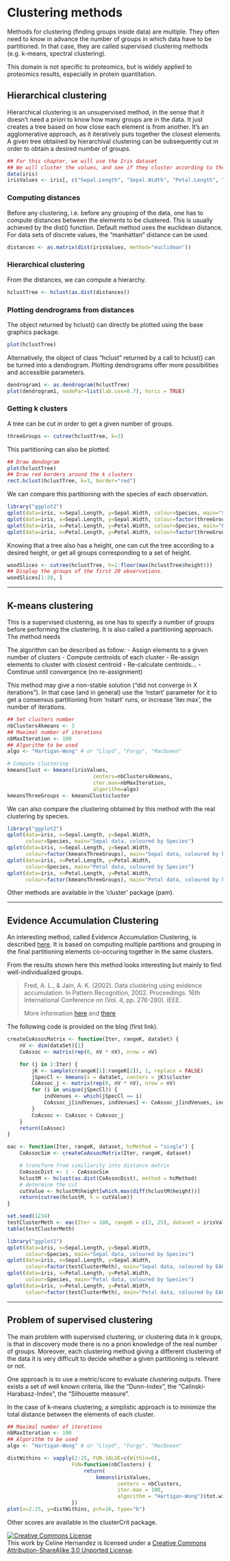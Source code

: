 Clustering methods
========================================================

Methods for clustering (finding groups inside data) are multiple. They often need to know in advance the number of groups in which data have to be partitioned. In that case, they are called supervised clustering methods (e.g. k-means, spectral clustering). 

This domain is not specific to proteomics, but is widely applied to proteomics results, especially in protein quantitation.


Hierarchical clustering
--------------------------------------------------------------------------------

Hierarchical clustering is an unsupervised method, in the sense that it doesn't need a priori to know how many groups are in the data. It just creates a tree based on how close each element is from another. It's an agglomerative approach, as it iteratively puts together the closest elements.
A given tree obtained by hierarchival clustering can be subsequently cut in order to obtain a desired number of groups.


```r
## For this chapter, we will use the Iris dataset
## We will cluster the values, and see if they cluster according to their species
data(iris)
irisValues <- iris[, c("Sepal.Length", "Sepal.Width", "Petal.Length", "Petal.Width")]
```


### Computing distances

Before any clustering, i.e. before any grouping of the data, one has to compute distances between the elements to be clustered. This is usually achieved by the dist() function.
Default method uses the euclidean distance. For data sets of discrete values, the "manhattan" distance can be used.

```r
distances <- as.matrix(dist(irisValues, method="euclidean"))
```


### Hierarchical clustering

From the distances, we can compute a hierarchy.

```r
hclustTree <- hclust(as.dist(distances))
```


### Plotting dendrograms from distances

The object returned by hclust() can directly be plotted using the base graphics package.

```r
plot(hclustTree)
```

Alternatively, the object of class "hclust" returned by a call to hclust() can be turned into a dendrogram. Plotting dendrograms offer more possibilities and accessible parameters.

```r
dendrogram1 <- as.dendrogram(hclustTree)
plot(dendrogram1, nodePar=list(lab.cex=0.7), horiz = TRUE)
```


### Getting k clusters

A tree can be cut in order to get a given number of groups.

```r
threeGroups <- cutree(hclustTree, k=3)
```

This partitioning can also be plotted.

```r
## Draw dendogram 
plot(hclustTree) 
## Draw red borders around the k clusters
rect.hclust(hclustTree, k=3, border="red") 
```

We can compare this partitioning with the species of each observation.

```r
library("ggplot2")
qplot(data=iris, x=Sepal.Length, y=Sepal.Width, colour=Species, main="Sepal data, coloured by Species")
qplot(data=iris, x=Sepal.Length, y=Sepal.Width, colour=factor(threeGroups), main="Sepal data, coloured by hclust")
qplot(data=iris, x=Petal.Length, y=Petal.Width, colour=Species, main="Petal data, coloured by Species")
qplot(data=iris, x=Petal.Length, y=Petal.Width, colour=factor(threeGroups), main="Petal data, coloured by hclust")
```

Knowing that a tree also has a height, one can cut the tree according to a desired height, or get all groups corresponding to a set of height.

```r
woodSlices <- cutree(hclustTree, h=1:floor(max(hclustTree$height)))
## Display the groups of the first 20 observations.
woodSlices[1:20, ]
```

--------------------------------------------------------------------------------

K-means clustering
--------------------------------------------------------------------------------

This is a supervised clustering, as one has to specify a number of groups before performing the clustering. It is also called a partitioning approach.
The method needs 

The algorithm can be described as follow:
- Assign elements to a given number of clusters
- Compute centroids of each cluster
- Re-assign elements to cluster with closest centroid
- Re-calculate centroids...
- Comtinue until convergence (no re-assignment)

This method may give a non-stable solution ("did not converge in X iterations"). In that case (and in general) use the 'nstart' parameter for it to get a consensus partitioning from 'nstart' runs, or increase 'iter.max', the number of iterations.

```r
## Set clusters number 
nbClusters4kmeans <- 3
## Maximal number of iterations
nbMaxIteration <- 100
## Algorithm to be used
algo <- "Hartigan-Wong" # or "Lloyd", "Forgy", "MacQueen"

# Compute clustering
kmeansClust <- kmeans(irisValues, 
                            centers=nbClusters4kmeans, 
                            iter.max=nbMaxIteration, 
                            algorithm=algo)
kmeansThreeGroups <- kmeansClust$cluster
```

We can also compare the clustering obtained by this method with the real clustering by species.

```r
library("ggplot2")
qplot(data=iris, x=Sepal.Length, y=Sepal.Width, 
      colour=Species, main="Sepal data, coloured by Species")
qplot(data=iris, x=Sepal.Length, y=Sepal.Width, 
      colour=factor(kmeansThreeGroups), main="Sepal data, coloured by k-means")
qplot(data=iris, x=Petal.Length, y=Petal.Width, 
      colour=Species, main="Petal data, coloured by Species")
qplot(data=iris, x=Petal.Length, y=Petal.Width, 
      colour=factor(kmeansThreeGroups), main="Petal data, coloured by k-means")
```

Other methods are available in the 'cluster' package (pam).

-------------------------------------------------------------------------------- 

Evidence Accumulation Clustering
-------------------------------------------------------------------------------- 

An interesting method, called Evidence Accumulation Clustering, is described [here](http://things-about-r.tumblr.com/post/43894016034/the-wisdom-of-crowds-clustering-using-evidence). It is based on computing multiple partitions and grouping in the final partitioning elements co-occuring together in the same clusters.

From the results shown here this method looks interesting but mainly to find well-individualized groups.

> Fred, A. L., & Jain, A. K. (2002). Data clustering using evidence accumulation. In Pattern Recognition, 2002. Proceedings. 16th International Conference on (Vol. 4, pp. 276-280). IEEE.
> 
More information [here](http://www.cs.msu.edu/prip/ResearchProjects/cluster_research/papers/AFred_AJain_ICPR2002.pdf) and [there](http://web.cse.msu.edu/prip/Files/AFred_AJain_SSPR2002.pdf)


The following code is provided on the blog (first link).

```r
createCoAssocMatrix <- function(Iter, rangeK, dataSet) {
    nV <- dim(dataSet)[1]
    CoAssoc <- matrix(rep(0, nV * nV), nrow = nV)

    for (j in 1:Iter) {
        jK <- sample(c(rangeK[1]:rangeK[2]), 1, replace = FALSE)
        jSpecCl <- kmeans(x = dataSet, centers = jK)$cluster
        CoAssoc_j <- matrix(rep(0, nV * nV), nrow = nV)
        for (i in unique(jSpecCl)) {
            indVenues <- which(jSpecCl == i)
            CoAssoc_j[indVenues, indVenues] <- CoAssoc_j[indVenues, indVenues] + (1/Iter)
        }
        CoAssoc <- CoAssoc + CoAssoc_j
    }
    return(CoAssoc)
}

eac <- function(Iter, rangeK, dataset, hcMethod = "single") {
    CoAssocSim <- createCoAssocMatrix(Iter, rangeK, dataset)

    # transform from similiarity into distance matrix
    CoAssocDist <- 1 - CoAssocSim
    hclustM <- hclust(as.dist(CoAssocDist), method = hcMethod)
    # determine the cut
    cutValue <- hclustM$height[which.max(diff(hclustM$height))]  
    return(cutree(hclustM, h = cutValue))
}
```


```r
set.seed(1234)
testClusterMeth <- eac(Iter = 100, rangeK = c(2, 25), dataset = irisValues, hcMethod = "single")
table(testClusterMeth)

```

```r
library("ggplot2")
qplot(data=iris, x=Sepal.Length, y=Sepal.Width, 
      colour=Species, main="Sepal data, coloured by Species")
qplot(data=iris, x=Sepal.Length, y=Sepal.Width, 
      colour=factor(testClusterMeth), main="Sepal data, coloured by EAC")
qplot(data=iris, x=Petal.Length, y=Petal.Width, 
      colour=Species, main="Petal data, coloured by Species")
qplot(data=iris, x=Petal.Length, y=Petal.Width, 
      colour=factor(testClusterMeth), main="Petal data, coloured by EAC")
```


--------------------------------------------------------------------------------

Problem of supervised clustering
--------------------------------------------------------------------------------

The main problem with supervised clustering, or clustering data in k groups, is that in discovery mode there is no a priori knowledge of the real number of groups. Moreover, each clustering method giving a different clustering of the data it is very difficult to decide whether a given partitioning is relevant or not.

One approach is to use a metric/score to evaluate clustering outputs. There exists a set of well known criteria, like the “Dunn-Index”, the “Calinski-Harabasz-Index”, the "Silhouette measure". 

In the case of k-means clustering, a simplistic approach is to minimize the total distance between the elements of each cluster.

```r
## Maximal number of iterations
nbMaxIteration <- 100
## Algorithm to be used
algo <- "Hartigan-Wong" # or "Lloyd", "Forgy", "MacQueen"

distWithins <- vapply(2:25, FUN.VALUE=c(Within=0),
                     FUN=function(nbClusters) {
                         return(
                             kmeans(irisValues, 
                                    centers = nbClusters, 
                                    iter.max = 100, 
                                    algorithm = "Hartigan-Wong")$tot.withinss)
                     })
plot(x=2:25, y=distWithins, pch=16, type="b")
```


Other scores are available in the clusterCrit package.



<a rel="license" href="http://creativecommons.org/licenses/by-sa/3.0/deed.en_US"><img alt="Creative Commons License" style="border-width:0" src="http://i.creativecommons.org/l/by-sa/3.0/80x15.png" /></a><br />This work by <span xmlns:cc="http://creativecommons.org/ns#" property="cc:attributionName">Celine Hernandez</span> is licensed under a <a rel="license" href="http://creativecommons.org/licenses/by-sa/3.0/deed.en_US">Creative Commons Attribution-ShareAlike 3.0 Unported License</a>.